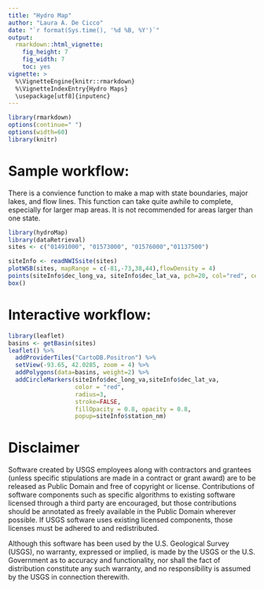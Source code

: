 ```yaml
---
title: "Hydro Map"
author: "Laura A. De Cicco"
date: "`r format(Sys.time(), '%d %B, %Y')`"
output:
  rmarkdown::html_vignette:
    fig_height: 7
    fig_width: 7
    toc: yes
vignette: >
  %\VignetteEngine{knitr::rmarkdown}
  %\VignetteIndexEntry{Hydro Maps}
  \usepackage[utf8]{inputenc}
---
```



```r
library(rmarkdown)
options(continue=" ")
options(width=60)
library(knitr)

```


# Sample workflow:

There is a convience function to make a map with state boundaries, major lakes, and flow lines. This function can take quite awhile to complete, especially for larger map areas. It is not recommended for areas larger than one state.

```r
library(hydroMap)
library(dataRetrieval)
sites <- c("01491000", "01573000", "01576000","01137500")

siteInfo <- readNWISsite(sites)
plotWSB(sites, mapRange = c(-81,-73,38,44),flowDensity = 4)
points(siteInfo$dec_long_va, siteInfo$dec_lat_va, pch=20, col="red", cex=1)
box()

```

# Interactive workflow:
```r
library(leaflet)
basins <- getBasin(sites)
leaflet() %>% 
  addProviderTiles("CartoDB.Positron") %>% 
  setView(-93.65, 42.0285, zoom = 4) %>%
  addPolygons(data=basins, weight=2) %>%
  addCircleMarkers(siteInfo$dec_long_va,siteInfo$dec_lat_va,
                   color = "red",
                   radius=3,
                   stroke=FALSE,
                   fillOpacity = 0.8, opacity = 0.8,
                   popup=siteInfo$station_nm)

```


# Disclaimer
Software created by USGS employees along with contractors and grantees (unless specific stipulations are made in a contract or grant award) are to be released as Public Domain and free of copyright or license. Contributions of software components such as specific algorithms to existing software licensed through a third party are encouraged, but those contributions should be annotated as freely available in the Public Domain wherever possible. If USGS software uses existing licensed components, those licenses must be adhered to and redistributed.

Although this software has been used by the U.S. Geological Survey (USGS), no warranty, expressed or implied, is made by the USGS or the U.S. Government as to accuracy and functionality, nor shall the fact of distribution constitute any such warranty, and no responsibility is assumed by the USGS in connection therewith.